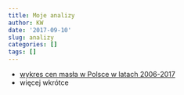 ```yaml
---
title: Moje analizy
author: KW
date: '2017-09-10'
slug: analizy
categories: []
tags: []
---
```


- [wykres cen masła w Polsce w latach 2006-2017](ttp://plotyploteczki.pl/2017/11/01/wykres-ceny-masla)
- więcej wkrótce
